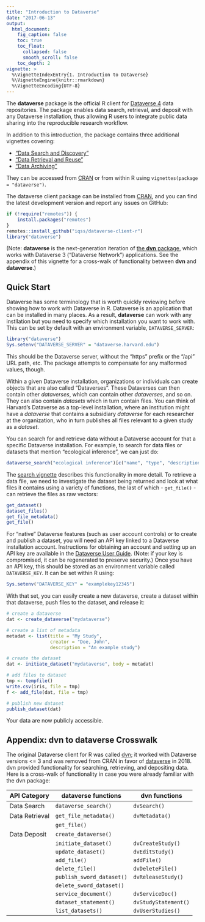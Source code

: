 ```yaml
---
title: "Introduction to Dataverse"
date: "2017-06-13"
output:
  html_document:
    fig_caption: false
    toc: true
    toc_float:
      collapsed: false
      smooth_scroll: false
    toc_depth: 2
vignette: >
  %\VignetteIndexEntry{1. Introduction to Dataverse}
  %\VignetteEngine{knitr::rmarkdown}
  %\VignetteEncoding{UTF-8}
---
```


The **dataverse** package is the official R client for [Dataverse 4](https://dataverse.org/) data repositories. The package enables data search, retrieval, and deposit with any Dataverse installation, thus allowing R users to integrate public data sharing into the reproducible research workflow.

In addition to this introduction, the package contains three additional vignettes covering:

  * ["Data Search and Discovery"](B-search.html)
  * ["Data Retrieval and Reuse"](C-retrieval.html)
  * ["Data Archiving"](D-archiving.html)

They can be accessed from [CRAN](https://cran.r-project.org/package=dataverse) or from within R using `vignettes(package = "dataverse")`.

The dataverse client package can be installed from [CRAN](https://cran.r-project.org/package=dataverse), and you can find the latest development version and report any issues on GitHub:

```R
if (!require("remotes")) {
    install.packages("remotes")
}
remotes::install_github("iqss/dataverse-client-r")
library("dataverse")
```

(Note: **dataverse** is the next-generation iteration of [the **dvn** package](https://cran.r-project.org/package=dvn), which works with Dataverse 3 ("Dataverse Network") applications. See the appendix of this vignette for a cross-walk of functionality between **dvn** and **dataverse**.)

## Quick Start

Dataverse has some terminology that is worth quickly reviewing before showing how to work with Dataverse in R. Dataverse is an application that can be installed in many places. As a result, **dataverse** can work with any instllation but you need to specify which installation you want to work with. This can be set by default with an environment variable, `DATAVERSE_SERVER`:


```r
library("dataverse")
Sys.setenv("DATAVERSE_SERVER" = "dataverse.harvard.edu")
```

This should be the Dataverse server, without the "https" prefix or the "/api" URL path, etc. The package attempts to compensate for any malformed values, though.

Within a given Dataverse installation, organizations or individuals can create objects that are also called "Dataverses". These Dataverses can then contain other *dataverses*, which can contain other *dataverses*, and so on. They can also contain *datasets* which in turn contain files. You can think of Harvard's Dataverse as a top-level installation, where an institution might have a *dataverse* that contains a subsidiary *dataverse* for each researcher at the organization, who in turn publishes all files relevant to a given study as a *dataset*.

You can search for and retrieve data without a Dataverse account for that a specific Dataverse installation. For example, to search for data files or datasets that mention "ecological inference", we can just do:

```R
dataverse_search("ecological inference")[c("name", "type", "description")]
```

The [search vignette](search.html) describes this functionality in more detail. To retrieve a data file, we need to investigate the dataset being returned and look at what files it contains using a variety of functions, the last of which - `get_file()` - can retrieve the files as raw vectors:

```R
get_dataset()
dataset_files()
get_file_metadata()
get_file()
```

For "native" Dataverse features (such as user account controls) or to create and publish a dataset, you will need an API key linked to a Dataverse installation account. Instructions for obtaining an account and setting up an API key are available in the [Dataverse User Guide](https://guides.dataverse.org/en/latest/user/account.html). (Note: if your key is compromised, it can be regenerated to preserve security.) Once you have an API key, this should be stored as an environment variable called `DATAVERSE_KEY`. It can be set within R using:

```R
Sys.setenv("DATAVERSE_KEY" = "examplekey12345")
```

With that set, you can easily create a new dataverse, create a dataset within that dataverse, push files to the dataset, and release it:

```R
# create a dataverse
dat <- create_dataverse("mydataverse")

# create a list of metadata
metadat <- list(title = "My Study",
                creator = "Doe, John",
                description = "An example study")

# create the dataset
dat <- initiate_dataset("mydataverse", body = metadat)

# add files to dataset
tmp <- tempfile()
write.csv(iris, file = tmp)
f <- add_file(dat, file = tmp)

# publish new dataset
publish_dataset(dat)
```

Your data are now publicly accessible.


## Appendix: dvn to dataverse Crosswalk

The original Dataverse client for R was called [dvn](https://CRAN.R-project.org/package=dvn); it worked with Dataverse versions <= 3 and was removed from CRAN in favor of [dataverse](https://CRAN.R-project.org/package=dataverse) in 2018.  dvn provided functionality for searching, retrieving, and depositing data. Here is a cross-walk of functionality in case you were already familiar with the dvn package:

| API Category | **dataverse** functions | **dvn** functions |
| ------------ | ----------------------- | ----------------- |
| Data Search | `dataverse_search()` | `dvSearch()` |
| Data Retrieval | `get_file_metadata()` | `dvMetadata()` |
|| `get_file()` |  |
| Data Deposit | `create_dataverse()` |  |
|| `initiate_dataset()` | `dvCreateStudy()` |
|| `update_dataset()` | `dvEditStudy()` |
|| `add_file()` | `addFile()` |
|| `delete_file()` | `dvDeleteFile()` |
|| `publish_sword_dataset()` | `dvReleaseStudy()` |
|| `delete_sword_dataset()` |  |
|| `service_document()` | `dvServiceDoc()` |
|| `dataset_statement()` | `dvStudyStatement()` |
|| `list_datasets()` | `dvUserStudies()` |
